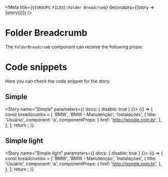 
<Meta
  title={`${GROUPS.FILES}|Folder Breadcrumb`}
  decorators={[story => <DivFlex>{story()}</DivFlex>]}
/>

# Folder Breadcrumb

The `FolderBreadcrumb` component can receive the following props:

<Props of={FolderBreadcrumb} />

# Code snippets

Here you can check the code snippet for the story.

## Simple

<Story name="Simple" parameters={{ docs: { disable: true } }}>
  {() => {
    const breadcrumbs = [
      'BMW',
      'BMW - Manutenção',
      'Instalações',
      {
        title: 'Usuário',
        component: 'a',
        componentProps: {
          href: 'http://google.com.br',
        },
      },
    ];
    return <FolderBreadcrumb breadcrumbs={breadcrumbs} />;
  }}
</Story>

<Source id="files-folder-breadcrumb--simple" />

## Simple light

<Story name="Simple light" parameters={{ docs: { disable: true } }}>
  {() => {
    const breadcrumbs = [
      'BMW',
      'BMW - Manutenção',
      'Instalações',
      {
        title: 'Usuário',
        component: 'a',
        componentProps: {
          href: 'http://google.com.br',
        },
      },
    ];
    return <FolderBreadcrumb breadcrumbs={breadcrumbs} light dense />;
  }}
</Story>

<Source id="files-folder-breadcrumb--simple-light" />
